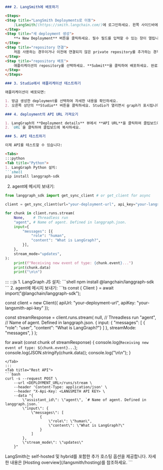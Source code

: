 ```markdown
### 2. LangSmith에 배포하기

<Steps>
<Step title="LangSmith Deployments로 이동">
    [LangSmith](https://smith.langchain.com/)에 로그인하세요. 왼쪽 사이드바에서 **Deployments**를 선택하세요.
</Step>
<Step title="새 deployment 생성">
    **+ New Deployment** 버튼을 클릭하세요. 필수 필드를 입력할 수 있는 창이 열립니다.
</Step>
<Step title="repository 연결">
    처음 사용하는 경우이거나 이전에 연결되지 않은 private repository를 추가하는 경우, **Add new account** 버튼을 클릭하고 안내에 따라 GitHub 계정을 연결하세요.
</Step>
<Step title="repository 배포">
    애플리케이션의 repository를 선택하세요. **Submit**을 클릭하여 배포하세요. 완료까지 약 15분이 소요될 수 있습니다. **Deployment details** 뷰에서 상태를 확인할 수 있습니다.
</Step>
</Steps>

### 3. Studio에서 애플리케이션 테스트하기

애플리케이션이 배포되면:

1. 방금 생성한 deployment를 선택하여 자세한 내용을 확인하세요.
2. 오른쪽 상단의 **Studio** 버튼을 클릭하세요. Studio가 열리면서 graph가 표시됩니다.

### 4. deployment의 API URL 가져오기

1. LangGraph의 **Deployment details** 뷰에서 **API URL**을 클릭하여 클립보드에 복사하세요.
2. `URL`을 클릭하여 클립보드에 복사하세요.

### 5. API 테스트하기

이제 API를 테스트할 수 있습니다:

<Tabs>
:::python
<Tab title="Python">
1. LangGraph Python 설치:
```shell
pip install langgraph-sdk
```
2. agent에 메시지 보내기:
```python
from langgraph_sdk import get_sync_client # or get_client for async

client = get_sync_client(url="your-deployment-url", api_key="your-langsmith-api-key")

for chunk in client.runs.stream(
    None,    # Threadless run
    "agent", # Name of agent. Defined in langgraph.json.
    input={
        "messages": [{
            "role": "human",
            "content": "What is LangGraph?",
        }],
    },
    stream_mode="updates",
):
    print(f"Receiving new event of type: {chunk.event}...")
    print(chunk.data)
    print("\n\n")
```
</Tab>
:::
:::js
<Tab title="JavaScript">
1. LangGraph JS 설치:
```shell
npm install @langchain/langgraph-sdk
```
2. agent에 메시지 보내기:
```ts
const { Client } = await import("@langchain/langgraph-sdk");

const client = new Client({ apiUrl: "your-deployment-url", apiKey: "your-langsmith-api-key" });

const streamResponse = client.runs.stream(
    null,    // Threadless run
    "agent", // Name of agent. Defined in langgraph.json.
    {
        input: {
            "messages": [
                { "role": "user", "content": "What is LangGraph?"}
            ]
        },
        streamMode: "messages",
    }
);

for await (const chunk of streamResponse) {
    console.log(`Receiving new event of type: ${chunk.event}...`);
    console.log(JSON.stringify(chunk.data));
    console.log("\n\n");
}
```
</Tab>
:::
<Tab title="Rest API">
```bash
curl -s --request POST \
    --url <DEPLOYMENT_URL>/runs/stream \
    --header 'Content-Type: application/json' \
    --header "X-Api-Key: <LANGSMITH API KEY> \
    --data "{
        \"assistant_id\": \"agent\", `# Name of agent. Defined in langgraph.json.`
        \"input\": {
            \"messages\": [
                {
                    \"role\": \"human\",
                    \"content\": \"What is LangGraph?\"
                }
            ]
        },
        \"stream_mode\": \"updates\"
    }"
```
</Tab>
</Tabs>

<Tip>
LangSmith는 self-hosted 및 hybrid를 포함한 추가 호스팅 옵션을 제공합니다. 자세한 내용은 [Hosting overview](/langsmith/hosting)를 참조하세요.
</Tip>
```